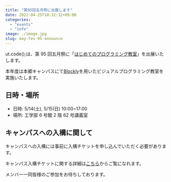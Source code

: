 ```yaml
---
title: "第95回五月祭に出展します"
date: 2022-04-25T18:32:12+09:00
categories:
  - "events"
  - "info"
image: ./image.jpg
slug: may-fes-95-announce
---
```


ut.code();は、第 95 回五月祭に「[はじめてのプログラミング教室](http://gogatsusai.jp/95/visitor/campus/kikaku/325)」を出展いたします。

本年度は本郷キャンパスにて[Blockly](https://developers.google.com/blockly)を用いたビジュアルプログラミング教室を実施いたします。

## 日時・場所

- 日時: 5/14(土), 5/15(日) 10:00~17:00
- 場所: 工学部 6 号館 2 階 62 号講義室

## キャンパスへの入構に関して

キャンパスへの入構には事前に入構チケットを申し込んでいただく必要があります。

キャンパス入構チケットに関する詳細は[こちら](https://gogatsusai.jp/95/visitor/entry)からご覧になれます。

メンバー一同皆様のご参加をお待ちしております。
